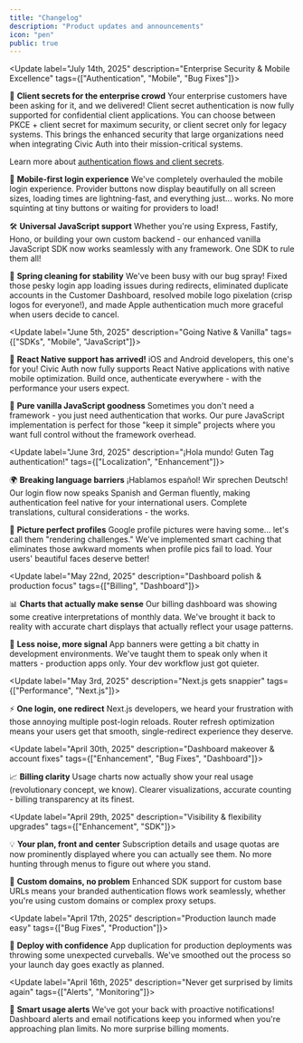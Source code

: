 ```yaml
---
title: "Changelog"
description: "Product updates and announcements"
icon: "pen"
public: true
---
```


<Update label="July 14th, 2025" description="Enterprise Security & Mobile Excellence" tags={["Authentication", "Mobile", "Bug Fixes"]}>

🔐 **Client secrets for the enterprise crowd**
Your enterprise customers have been asking for it, and we delivered! Client secret authentication is now fully supported for confidential client applications. You can choose between PKCE + client secret for maximum security, or client secret only for legacy systems. This brings the enhanced security that large organizations need when integrating Civic Auth into their mission-critical systems.

Learn more about [authentication flows and client secrets](/overview/authentication-flows).

📱 **Mobile-first login experience**
We've completely overhauled the mobile login experience. Provider buttons now display beautifully on all screen sizes, loading times are lightning-fast, and everything just... works. No more squinting at tiny buttons or waiting for providers to load!

🛠️ **Universal JavaScript support**
Whether you're using Express, Fastify, Hono, or building your own custom backend - our enhanced vanilla JavaScript SDK now works seamlessly with any framework. One SDK to rule them all!

🐛 **Spring cleaning for stability**
We've been busy with our bug spray! Fixed those pesky login app loading issues during redirects, eliminated duplicate accounts in the Customer Dashboard, resolved mobile logo pixelation (crisp logos for everyone!), and made Apple authentication much more graceful when users decide to cancel.

</Update>

<Update label="June 5th, 2025" description="Going Native & Vanilla" tags={["SDKs", "Mobile", "JavaScript"]}>

📱 **React Native support has arrived!**
iOS and Android developers, this one's for you! Civic Auth now fully supports React Native applications with native mobile optimization. Build once, authenticate everywhere - with the performance your users expect.

🍦 **Pure vanilla JavaScript goodness**
Sometimes you don't need a framework - you just need authentication that works. Our pure JavaScript implementation is perfect for those "keep it simple" projects where you want full control without the framework overhead.

</Update>

<Update label="June 3rd, 2025" description="¡Hola mundo! Guten Tag authentication!" tags={["Localization", "Enhancement"]}>

🌍 **Breaking language barriers**
¡Hablamos español! Wir sprechen Deutsch! Our login flow now speaks Spanish and German fluently, making authentication feel native for your international users. Complete translations, cultural considerations - the works.

📸 **Picture perfect profiles**
Google profile pictures were having some... let's call them "rendering challenges." We've implemented smart caching that eliminates those awkward moments when profile pics fail to load. Your users' beautiful faces deserve better!

</Update>

<Update label="May 22nd, 2025" description="Dashboard polish & production focus" tags={["Billing", "Dashboard"]}>

📊 **Charts that actually make sense**
Our billing dashboard was showing some creative interpretations of monthly data. We've brought it back to reality with accurate chart displays that actually reflect your usage patterns.

🎯 **Less noise, more signal**
App banners were getting a bit chatty in development environments. We've taught them to speak only when it matters - production apps only. Your dev workflow just got quieter.

</Update>

<Update label="May 3rd, 2025" description="Next.js gets snappier" tags={["Performance", "Next.js"]}>

⚡ **One login, one redirect**
Next.js developers, we heard your frustration with those annoying multiple post-login reloads. Router refresh optimization means your users get that smooth, single-redirect experience they deserve.

</Update>

<Update label="April 30th, 2025" description="Dashboard makeover & account fixes" tags={["Enhancement", "Bug Fixes", "Dashboard"]}>

📈 **Billing clarity**
Usage charts now actually show your real usage (revolutionary concept, we know). Clearer visualizations, accurate counting - billing transparency at its finest.

</Update>

<Update label="April 29th, 2025" description="Visibility & flexibility upgrades" tags={["Enhancement", "SDK"]}>

💡 **Your plan, front and center**
Subscription details and usage quotas are now prominently displayed where you can actually see them. No more hunting through menus to figure out where you stand.

🔗 **Custom domains, no problem**
Enhanced SDK support for custom base URLs means your branded authentication flows work seamlessly, whether you're using custom domains or complex proxy setups.

</Update>

<Update label="April 17th, 2025" description="Production launch made easy" tags={["Bug Fixes", "Production"]}>

🚀 **Deploy with confidence**
App duplication for production deployments was throwing some unexpected curveballs. We've smoothed out the process so your launch day goes exactly as planned.

</Update>

<Update label="April 16th, 2025" description="Never get surprised by limits again" tags={["Alerts", "Monitoring"]}>

🚨 **Smart usage alerts**
We've got your back with proactive notifications! Dashboard alerts and email notifications keep you informed when you're approaching plan limits. No more surprise billing moments.

</Update>